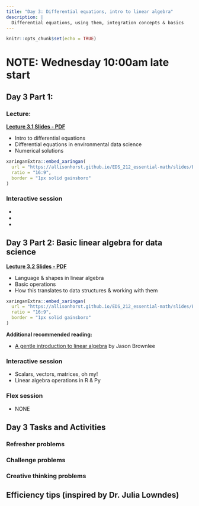 ```yaml
---
title: "Day 3: Differential equations, intro to linear algebra"
description: |
  Differential equations, using them, integration concepts & basics
---
```


```r
knitr::opts_chunk$set(echo = TRUE)
```

# NOTE: Wednesday 10:00am late start

## Day 3 Part 1:

### Lecture: 

**[Lecture 3.1 Slides - PDF]()**

- Intro to differential equations 
- Differential equations in environmental data science
- Numerical solutions

```r
xaringanExtra::embed_xaringan(
  url = "https://allisonhorst.github.io/EDS_212_essential-math/slides/EDS_212_day-3-part-1-slides.html",
  ratio = "16:9",
  border = "1px solid gainsboro"
)
```

### Interactive session

- 
- 
-


## Day 3 Part 2: Basic linear algebra for data science

**[Lecture 3.2 Slides - PDF]()**

- Language & shapes in linear algebra
- Basic operations
- How this translates to data structures & working with them

```r
xaringanExtra::embed_xaringan(
  url = "https://allisonhorst.github.io/EDS_212_essential-math/slides/EDS_212_day-3-part-2-slides.html",
  ratio = "16:9",
  border = "1px solid gainsboro"
)
```

**Additional recommended reading:**

- [A gentle introduction to linear algebra](https://machinelearningmastery.com/gentle-introduction-linear-algebra/) by Jason Brownlee

### Interactive session

- Scalars, vectors, matrices, oh my!
- Linear algebra operations in R & Py

### Flex session

- NONE

## Day 3 Tasks and Activities

### Refresher problems

### Challenge problems

### Creative thinking problems

## Efficiency tips (inspired by Dr. Julia Lowndes)

